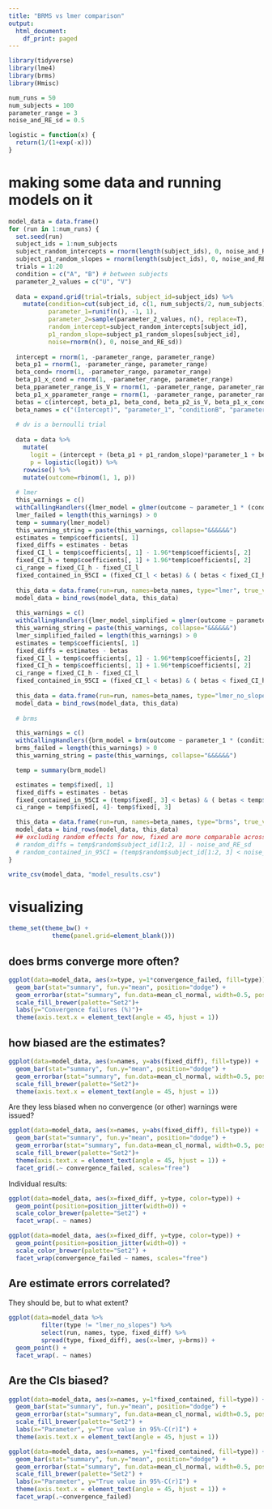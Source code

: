 ```yaml
---
title: "BRMS vs lmer comparison"
output:
  html_document:
    df_print: paged
---
```


```r
library(tidyverse)
library(lme4)
library(brms)
library(Hmisc)
```

```r
num_runs = 50
num_subjects = 100
parameter_range = 3
noise_and_RE_sd = 0.5
```

```r
logistic = function(x) {
  return(1/(1+exp(-x)))
}
```

# making some data and running models on it

```r

model_data = data.frame()
for (run in 1:num_runs) {
  set.seed(run)
  subject_ids = 1:num_subjects
  subject_random_intercepts = rnorm(length(subject_ids), 0, noise_and_RE_sd)
  subject_p1_random_slopes = rnorm(length(subject_ids), 0, noise_and_RE_sd)
  trials = 1:20
  condition = c("A", "B") # between subjects
  parameter_2_values = c("U", "V")
  
  data = expand.grid(trial=trials, subject_id=subject_ids) %>%
    mutate(condition=cut(subject_id, c(1, num_subjects/2, num_subjects), labels=condition, include.lowest=T),
           parameter_1=runif(n(), -1, 1),
           parameter_2=sample(parameter_2_values, n(), replace=T),
           random_intercept=subject_random_intercepts[subject_id],
           p1_random_slope=subject_p1_random_slopes[subject_id],
           noise=rnorm(n(), 0, noise_and_RE_sd))
  
  intercept = rnorm(1, -parameter_range, parameter_range)
  beta_p1 = rnorm(1, -parameter_range, parameter_range)
  beta_cond= rnorm(1, -parameter_range, parameter_range)
  beta_p1_x_cond = rnorm(1, -parameter_range, parameter_range)
  beta_pparameter_range_is_V = rnorm(1, -parameter_range, parameter_range)
  beta_p1_x_pparameter_range = rnorm(1, -parameter_range, parameter_range)
  betas = c(intercept, beta_p1, beta_cond, beta_p2_is_V, beta_p1_x_cond, beta_p1_x_p2)
  beta_names = c("(Intercept)", "parameter_1", "conditionB", "parameter_2V", "parameter_1:conditionB", "parameter_1:parameter_2V")
  
  # dv is a bernoulli trial
  
  data = data %>%
    mutate(
      logit = (intercept + (beta_p1 + p1_random_slope)*parameter_1 + beta_p2_is_V * (parameter_2 == "V") + beta_cond * (condition == "B") + beta_p1_x_cond * (parameter_1 * (condition == "B")) + beta_p1_x_p2 * (parameter_1 * (parameter_2 == "V"))),
      p = logistic(logit)) %>%
    rowwise() %>%
    mutate(outcome=rbinom(1, 1, p))
  
  # lmer
  this_warnings = c()
  withCallingHandlers({lmer_model = glmer(outcome ~ parameter_1 * (condition + parameter_2) + (1 + parameter_1 | subject_id), data, family=binomial)}, warning=function(w) {this_warnings <<- c(this_warnings, w)})
  lmer_failed = length(this_warnings) > 0
  temp = summary(lmer_model)
  this_warning_string = paste(this_warnings, collapse="&&&&&&")
  estimates = temp$coefficients[, 1]
  fixed_diffs = estimates - betas
  fixed_CI_l = temp$coefficients[, 1] - 1.96*temp$coefficients[, 2]
  fixed_CI_h = temp$coefficients[, 1] + 1.96*temp$coefficients[, 2]
  ci_range = fixed_CI_h - fixed_CI_l
  fixed_contained_in_95CI = (fixed_CI_l < betas) & ( betas < fixed_CI_h) 
  
  this_data = data.frame(run=run, names=beta_names, type="lmer", true_value=betas, estimate=estimates, fixed_diff=fixed_diffs, fixed_contained=fixed_contained_in_95CI, convergence_failed=lmer_failed, warnings=this_warning_string, ci_range=ci_range)
  model_data = bind_rows(model_data, this_data)
  
  this_warnings = c()
  withCallingHandlers({lmer_model_simplified = glmer(outcome ~ parameter_1 * (condition + parameter_2) + (1 | subject_id), data, family=binomial)}, warning=function(w) {this_warnings <<- c(this_warnings, w)})
  this_warning_string = paste(this_warnings, collapse="&&&&&&")
  lmer_simplified_failed = length(this_warnings) > 0
  estimates = temp$coefficients[, 1]
  fixed_diffs = estimates - betas
  fixed_CI_l = temp$coefficients[, 1] - 1.96*temp$coefficients[, 2]
  fixed_CI_h = temp$coefficients[, 1] + 1.96*temp$coefficients[, 2]
  ci_range = fixed_CI_h - fixed_CI_l
  fixed_contained_in_95CI = (fixed_CI_l < betas) & ( betas < fixed_CI_h) 
  
  this_data = data.frame(run=run, names=beta_names, type="lmer_no_slopes", true_value=betas, estimate=estimates, fixed_diff=fixed_diffs, fixed_contained=fixed_contained_in_95CI, convergence_failed=lmer_simplified_failed, warnings=this_warning_string, ci_range=ci_range)
  model_data = bind_rows(model_data, this_data)
  
  # brms

  this_warnings = c()
  withCallingHandlers({brm_model = brm(outcome ~ parameter_1 * (condition + parameter_2) + (1 + parameter_1 | subject_id), data, family=bernoulli)}, warning=function(w) {this_warnings <<- c(this_warnings, w)})
  brms_failed = length(this_warnings) > 0
  this_warning_string = paste(this_warnings, collapse="&&&&&&")

  temp = summary(brm_model)

  estimates = temp$fixed[, 1]
  fixed_diffs = estimates - betas
  fixed_contained_in_95CI = (temp$fixed[, 3] < betas) & ( betas < temp$fixed[, 4])
  ci_range = temp$fixed[, 4]- temp$fixed[, 3]

  this_data = data.frame(run=run, names=beta_names, type="brms", true_value=betas, estimate=estimates, fixed_diff=fixed_diffs, fixed_contained=fixed_contained_in_95CI, convergence_failed=brms_failed, warnings=this_warning_string, ci_range=ci_range)
  model_data = bind_rows(model_data, this_data)
  ## excluding random effects for now, fixed are more comparable across packages
  # random_diffs = temp$random$subject_id[1:2, 1] - noise_and_RE_sd
  # random_contained_in_95CI = (temp$random$subject_id[1:2, 3] < noise_and_RE_sd) & (noise_and_RE_sd < temp$random$subject_id[1:2, 4])
}
```

```r
write_csv(model_data, "model_results.csv")
```

# visualizing
```r
theme_set(theme_bw() +
            theme(panel.grid=element_blank()))
```

## does brms converge more often?


```r
ggplot(data=model_data, aes(x=type, y=1*convergence_failed, fill=type)) +
  geom_bar(stat="summary", fun.y="mean", position="dodge") +
  geom_errorbar(stat="summary", fun.data=mean_cl_normal, width=0.5, position=position_dodge(width=0.9)) +
  scale_fill_brewer(palette="Set2")+   
  labs(y="Convergence failures (%)")+
  theme(axis.text.x = element_text(angle = 45, hjust = 1))
```

## how biased are the estimates?

```r
ggplot(data=model_data, aes(x=names, y=abs(fixed_diff), fill=type)) +
  geom_bar(stat="summary", fun.y="mean", position="dodge") +
  geom_errorbar(stat="summary", fun.data=mean_cl_normal, width=0.5, position=position_dodge(width=0.9)) +
  scale_fill_brewer(palette="Set2")+ 
  theme(axis.text.x = element_text(angle = 45, hjust = 1))
```

Are they less biased when no convergence (or other) warnings were issued?

```r
ggplot(data=model_data, aes(x=names, y=abs(fixed_diff), fill=type)) +
  geom_bar(stat="summary", fun.y="mean", position="dodge") +
  geom_errorbar(stat="summary", fun.data=mean_cl_normal, width=0.5, position=position_dodge(width=0.9)) +
  scale_fill_brewer(palette="Set2")+ 
  theme(axis.text.x = element_text(angle = 45, hjust = 1)) + 
  facet_grid(.~ convergence_failed, scales="free")
```

Individual results:

```r
ggplot(data=model_data, aes(x=fixed_diff, y=type, color=type)) +
  geom_point(position=position_jitter(width=0)) +
  scale_color_brewer(palette="Set2") + 
  facet_wrap(. ~ names)
```

```r
ggplot(data=model_data, aes(x=fixed_diff, y=type, color=type)) +
  geom_point(position=position_jitter(width=0)) +
  scale_color_brewer(palette="Set2") + 
  facet_wrap(convergence_failed ~ names, scales="free")
```

## Are estimate errors correlated?

They should be, but to what extent?

```r
ggplot(data=model_data %>%
         filter(type != "lmer_no_slopes") %>%
         select(run, names, type, fixed_diff) %>%
         spread(type, fixed_diff), aes(x=lmer, y=brms)) +
  geom_point() +
  facet_wrap(. ~ names)
```


## Are the CIs biased?

```r
ggplot(data=model_data, aes(x=names, y=1*fixed_contained, fill=type)) +
  geom_bar(stat="summary", fun.y="mean", position="dodge") +
  geom_errorbar(stat="summary", fun.data=mean_cl_normal, width=0.5, position=position_dodge(width=0.9)) +
  scale_fill_brewer(palette="Set2") +
  labs(x="Parameter", y="True value in 95%-C(r)I") + 
  theme(axis.text.x = element_text(angle = 45, hjust = 1))
```

```r
ggplot(data=model_data, aes(x=names, y=1*fixed_contained, fill=type)) +
  geom_bar(stat="summary", fun.y="mean", position="dodge") +
  geom_errorbar(stat="summary", fun.data=mean_cl_normal, width=0.5, position=position_dodge(width=0.9)) +
  scale_fill_brewer(palette="Set2") +
  labs(x="Parameter", y="True value in 95%-C(r)I") + 
  theme(axis.text.x = element_text(angle = 45, hjust = 1)) +
  facet_wrap(.~convergence_failed)
```

